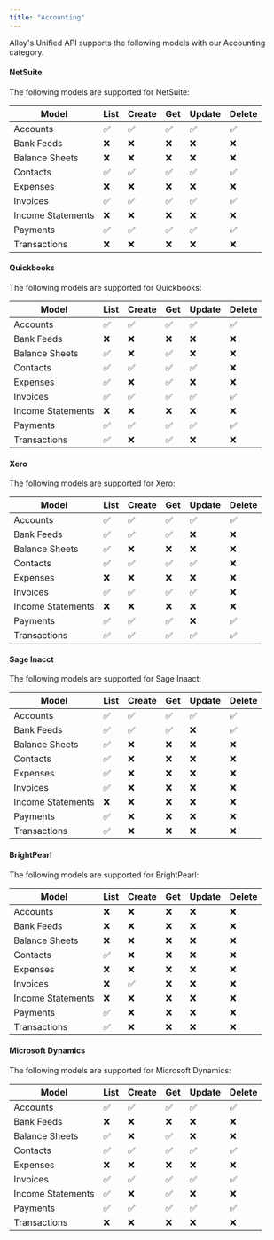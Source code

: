 ```yaml
---
title: "Accounting"
---
```


Alloy's Unified API supports the following models with our Accounting category.

#### NetSuite

The following models are supported for NetSuite:

| Model             | List | Create | Get | Update | Delete |
| ----------------- | ---- | ------ | --- | ------ | ------ |
| Accounts          | ✅    | ✅      | ✅   | ✅      | ✅      |
| Bank Feeds        | ❌    | ❌      | ❌   | ❌      | ❌      |
| Balance Sheets    | ❌    | ❌      | ❌   | ❌      | ❌      |
| Contacts          | ✅    | ✅      | ✅   | ✅      | ✅      |
| Expenses          | ❌    | ❌      | ❌   | ❌      | ❌      |
| Invoices          | ✅    | ✅      | ✅   | ✅      | ✅      |
| Income Statements | ❌    | ❌      | ❌   | ❌      | ❌      |
| Payments          | ✅    | ✅      | ✅   | ✅      | ✅      |
| Transactions      | ❌    | ❌      | ❌   | ❌      | ❌      |

#### Quickbooks

The following models are supported for Quickbooks:

| Model             | List | Create | Get | Update | Delete |
| ----------------- | ---- | ------ | --- | ------ | ------ |
| Accounts          | ✅    | ✅      | ✅   | ✅      | ✅      |
| Bank Feeds        | ❌    | ❌      | ❌   | ❌      | ❌      |
| Balance Sheets    | ✅    | ❌      | ✅   | ❌      | ❌      |
| Contacts          | ✅    | ✅      | ✅   | ✅      | ❌      |
| Expenses          | ✅    | ❌      | ✅   | ❌      | ❌      |
| Invoices          | ✅    | ✅      | ✅   | ✅      | ✅      |
| Income Statements | ❌    | ❌      | ❌   | ❌      | ❌      |
| Payments          | ✅    | ✅      | ✅   | ✅      | ✅      |
| Transactions      | ✅    | ❌      | ✅   | ❌      | ❌      |

#### Xero

The following models are supported for Xero:

| Model             | List | Create | Get | Update | Delete |
| ----------------- | ---- | ------ | --- | ------ | ------ |
| Accounts          | ✅    | ✅      | ✅   | ✅      | ✅      |
| Bank Feeds        | ✅    | ✅      | ✅   | ❌      | ❌      |
| Balance Sheets    | ✅    | ❌      | ❌   | ❌      | ❌      |
| Contacts          | ✅    | ✅      | ✅   | ✅      | ❌      |
| Expenses          | ❌    | ❌      | ❌   | ❌      | ❌      |
| Invoices          | ✅    | ✅      | ✅   | ✅      | ❌      |
| Income Statements | ❌    | ❌      | ❌   | ❌      | ❌      |
| Payments          | ✅    | ✅      | ✅   | ❌      | ✅      |
| Transactions      | ✅    | ✅      | ✅   | ✅      | ✅      |

#### Sage Inacct

The following models are supported for Sage Inaact:

| Model             | List | Create | Get | Update | Delete |
| ----------------- | ---- | ------ | --- | ------ | ------ |
| Accounts          | ✅    | ✅      | ✅   | ✅      | ✅      |
| Bank Feeds        | ✅    | ✅      | ✅   | ❌      | ✅      |
| Balance Sheets    | ✅    | ❌      | ❌   | ❌      | ❌      |
| Contacts          | ✅    | ❌      | ❌   | ❌      | ❌      |
| Expenses          | ✅    | ❌      | ❌   | ❌      | ❌      |
| Invoices          | ✅    | ❌      | ❌   | ❌      | ❌      |
| Income Statements | ❌    | ❌      | ❌   | ❌      | ❌      |
| Payments          | ✅    | ❌      | ❌   | ❌      | ❌      |
| Transactions      | ✅    | ❌      | ❌   | ❌      | ❌      |

#### BrightPearl

The following models are supported for BrightPearl:

| Model             | List | Create | Get | Update | Delete |
| ----------------- | ---- | ------ | --- | ------ | ------ |
| Accounts          | ❌    | ❌      | ❌   | ❌      | ❌      |
| Bank Feeds        | ❌    | ❌      | ❌   | ❌      | ❌      |
| Balance Sheets    | ❌    | ❌      | ❌   | ❌      | ❌      |
| Contacts          | ✅    | ❌      | ❌   | ❌      | ❌      |
| Expenses          | ❌    | ❌      | ❌   | ❌      | ❌      |
| Invoices          | ❌    | ✅      | ❌   | ❌      | ❌      |
| Income Statements | ❌    | ❌      | ❌   | ❌      | ❌      |
| Payments          | ✅    | ❌      | ❌   | ❌      | ❌      |
| Transactions      | ✅    | ❌      | ❌   | ❌      | ❌      |

#### Microsoft Dynamics

The following models are supported for Microsoft Dynamics:

| Model             | List | Create | Get | Update | Delete |
| ----------------- | ---- | ------ | --- | ------ | ------ |
| Accounts          | ✅    | ✅      | ✅   | ✅      | ✅      |
| Bank Feeds        | ❌    | ❌      | ❌   | ❌      | ❌      |
| Balance Sheets    | ✅    | ❌      | ✅   | ❌      | ❌      |
| Contacts          | ✅    | ✅      | ✅   | ✅      | ✅      |
| Expenses          | ❌    | ❌      | ❌   | ❌      | ❌      |
| Invoices          | ✅    | ✅      | ✅   | ✅      | ✅      |
| Income Statements | ✅    | ❌      | ✅   | ❌      | ❌      |
| Payments          | ✅    | ✅      | ✅   | ✅      | ✅      |
| Transactions      | ❌    | ❌      | ❌   | ❌      | ❌      |
